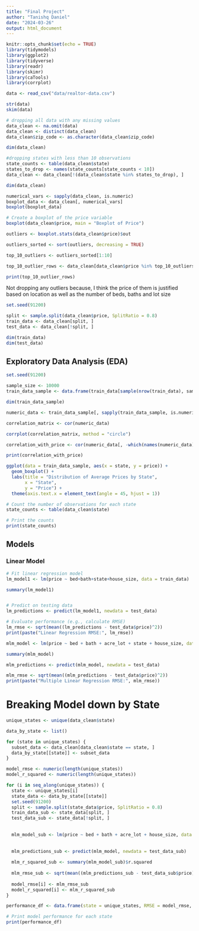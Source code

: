 ```yaml
---
title: "Final Project"
author: "Tanishq Daniel"
date: "2024-03-26"
output: html_document
---
```


```r
knitr::opts_chunk$set(echo = TRUE)
library(tidymodels)
library(ggplot2)
library(tidyverse)
library(readr)
library(skimr)
library(caTools)
library(corrplot)
```

```r
data <- read_csv("data/realtor-data.csv")

str(data)
skim(data)
```

```r
# dropping all data with any missing values
data_clean <- na.omit(data)
data_clean <- distinct(data_clean)
data_clean$zip_code <- as.character(data_clean$zip_code)

dim(data_clean)
```

```r
#dropping states with less than 10 observations
state_counts <- table(data_clean$state)
states_to_drop <- names(state_counts[state_counts < 10])
data_clean <- data_clean[!(data_clean$state %in% states_to_drop), ]

dim(data_clean)
```

```r
numerical_vars <- sapply(data_clean, is.numeric)
boxplot_data <- data_clean[, numerical_vars]
boxplot(boxplot_data)
```

```r
# Create a boxplot of the price variable
boxplot(data_clean$price, main = "Boxplot of Price")

outliers <- boxplot.stats(data_clean$price)$out

outliers_sorted <- sort(outliers, decreasing = TRUE)

top_10_outliers <- outliers_sorted[1:10]

top_10_outlier_rows <- data_clean[data_clean$price %in% top_10_outliers, ]

print(top_10_outlier_rows)
```
Not dropping any outliers because, I think the price of them is justified based on location 
as well as the number of beds, baths and lot size 

```r

set.seed(91200)

split <- sample.split(data_clean$price, SplitRatio = 0.8)
train_data <- data_clean[split, ]
test_data <- data_clean[!split, ]

dim(train_data)
dim(test_data)
```

## Exploratory Data Analysis (EDA)

```r
set.seed(91200)

sample_size <- 10000  
train_data_sample <- data.frame(train_data[sample(nrow(train_data), sample_size), ])

dim(train_data_sample)
```

```r
numeric_data <- train_data_sample[, sapply(train_data_sample, is.numeric)]

correlation_matrix <- cor(numeric_data)

corrplot(correlation_matrix, method = "circle")

correlation_with_price <- cor(numeric_data[, -which(names(numeric_data) %in% c("price"))], numeric_data$price)

print(correlation_with_price)
```

```r

ggplot(data = train_data_sample, aes(x = state, y = price)) +
  geom_boxplot() +
  labs(title = "Distribution of Average Prices by State",
       x = "State",
       y = "Price") +
  theme(axis.text.x = element_text(angle = 45, hjust = 1))
```
```r
# Count the number of observations for each state
state_counts <- table(data_clean$state)

# Print the counts
print(state_counts)
```

## Models 

### Linear Model
```r
# Fit linear regression model
lm_model1 <- lm(price ~ bed+bath+state+house_size, data = train_data)

summary(lm_model1)


# Predict on testing data
lm_predictions <- predict(lm_model1, newdata = test_data)

# Evaluate performance (e.g., calculate RMSE)
lm_rmse <- sqrt(mean((lm_predictions - test_data$price)^2))
print(paste("Linear Regression RMSE:", lm_rmse))
```

```r
mlm_model <- lm(price ~ bed + bath + acre_lot + state + house_size, data = train_data)

summary(mlm_model)

mlm_predictions <- predict(mlm_model, newdata = test_data)

mlm_rmse <- sqrt(mean((mlm_predictions - test_data$price)^2))
print(paste("Multiple Linear Regression RMSE:", mlm_rmse))
```

# Breaking Model down by State
```r
unique_states <- unique(data_clean$state)

data_by_state <- list()

for (state in unique_states) {
  subset_data <- data_clean[data_clean$state == state, ]
  data_by_state[[state]] <- subset_data
}
```

```r
model_rmse <- numeric(length(unique_states))
model_r_squared <- numeric(length(unique_states))

for (i in seq_along(unique_states)) {
  state <- unique_states[i]
  state_data <- data_by_state[[state]]
  set.seed(91200) 
  split <- sample.split(state_data$price, SplitRatio = 0.8)
  train_data_sub <- state_data[split, ]
  test_data_sub <- state_data[!split, ]
  
  
  mlm_model_sub <- lm(price ~ bed + bath + acre_lot + house_size, data = train_data_sub)
  
 
  mlm_predictions_sub <- predict(mlm_model, newdata = test_data_sub)
  
  mlm_r_squared_sub <- summary(mlm_model_sub)$r.squared
 
  mlm_rmse_sub <- sqrt(mean((mlm_predictions_sub - test_data_sub$price)^2))
  
  model_rmse[i] <- mlm_rmse_sub
  model_r_squared[i] <- mlm_r_squared_sub
}

performance_df <- data.frame(state = unique_states, RMSE = model_rmse, R_squared = model_r_squared)

# Print model performance for each state
print(performance_df)

```



